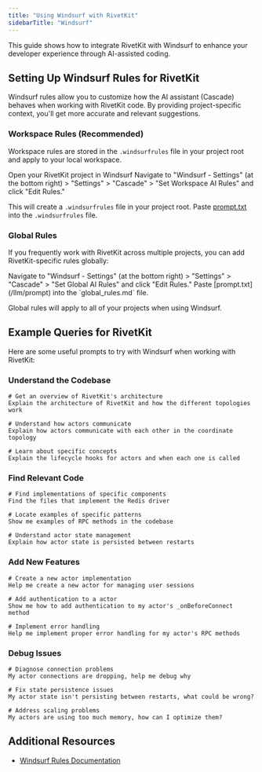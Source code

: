 ```yaml
---
title: "Using Windsurf with RivetKit"
sidebarTitle: "Windsurf"
---
```


This guide shows how to integrate RivetKit with Windsurf to enhance your developer experience through AI-assisted coding.

## Setting Up Windsurf Rules for RivetKit

Windsurf rules allow you to customize how the AI assistant (Cascade) behaves when working with RivetKit code. By providing project-specific context, you'll get more accurate and relevant suggestions.

### Workspace Rules (Recommended)

Workspace rules are stored in the `.windsurfrules` file in your project root and apply to your local workspace.

<Steps>
<Step title="Open project">Open your RivetKit project in Windsurf</Step>
<Step title="Create rules file">
  Navigate to "Windsurf - Settings" (at the bottom right) > "Settings" > "Cascade" > "Set Workspace AI Rules" and click "Edit Rules."

  This will create a `.windsurfrules` file in your project root.
</Step>
<Step title="Configure rules">
  Paste [prompt.txt](/llm/prompt) into the `.windsurfrules` file.
</Step>
</Steps>

### Global Rules

If you frequently work with RivetKit across multiple projects, you can add RivetKit-specific rules globally:

<Steps>
<Step title="Open settings">
  Navigate to "Windsurf - Settings" (at the bottom right) > "Settings" > "Cascade" > "Set Global AI Rules" and click "Edit Rules."
</Step>
<Step title="Add content">
  Paste [prompt.txt](/llm/prompt) into the `global_rules.md` file.
</Step>
</Steps>

Global rules will apply to all of your projects when using Windsurf.

## Example Queries for RivetKit

Here are some useful prompts to try with Windsurf when working with RivetKit:

### Understand the Codebase

```
# Get an overview of RivetKit's architecture
Explain the architecture of RivetKit and how the different topologies work

# Understand how actors communicate
Explain how actors communicate with each other in the coordinate topology

# Learn about specific concepts
Explain the lifecycle hooks for actors and when each one is called
```

### Find Relevant Code

```
# Find implementations of specific components
Find the files that implement the Redis driver

# Locate examples of specific patterns
Show me examples of RPC methods in the codebase

# Understand actor state management
Explain how actor state is persisted between restarts
```

### Add New Features

```
# Create a new actor implementation
Help me create a new actor for managing user sessions

# Add authentication to a actor
Show me how to add authentication to my actor's _onBeforeConnect method

# Implement error handling
Help me implement proper error handling for my actor's RPC methods
```

### Debug Issues

```
# Diagnose connection problems
My actor connections are dropping, help me debug why

# Fix state persistence issues
My actor state isn't persisting between restarts, what could be wrong?

# Address scaling problems
My actors are using too much memory, how can I optimize them?
```

## Additional Resources

- [Windsurf Rules Documentation](https://docs.codeium.com/windsurf/memories#windsurfrules)


